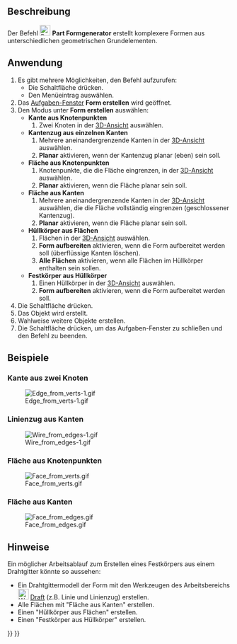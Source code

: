 <languages/>

{{Docnav/de
|[[Part_RegularPolygon/de|RegelmäßigesPolygon]]
|[[Part_Extrude/de|Extrudieren]]
|[[Part_Workbench/de|Part]]
|IconL=Part_RegularPolygon.svg
|IconR=Part_Extrude.svg
|IconC=Workbench_Part.svg
}}

{{GuiCommand/de
|Name=Part Builder
|Name/de=Part Formgenerator
|MenuLocation=Part → Formgenerator...
|Workbenches=[[Part_Workbench/de|Part]]
|SeeAlso=[[Part_Primitives/de|Part Grundelemente]]
}}

<span id="Description"></span>
==Beschreibung==

Der Befehl [[Image:Part_Builder.svg|24px]] '''Part Formgenerator''' erstellt komplexere Formen aus unterschiedlichen geometrischen Grundelementen.

<span id="Usage"></span>
==Anwendung==

<div class="mw-translate-fuzzy">
# Es gibt mehrere Möglichkeiten, den Befehl aufzurufen:
#* Die Schaltfläche {{Button|[[Image:Part_Builder.svg|16px]] [[Part_Builder/de|Formgenerator...]]}} drücken.
#* Den Menüeintrag {{MenuCommand|Part → [[Image:Part_Builder.svg|16px]] Formgenerator...}} auswählen.
# Das [[Task_panel/de|Aufgaben-Fenster]] '''Form erstellen''' wird geöffnet.
# Den Modus unter '''Form erstellen''' auswählen:
#* '''Kante aus Knotenpunkten'''
#*# Zwei Knoten in der [[3D_view/de|3D-Ansicht]] auswählen.
#* '''Kantenzug aus einzelnen Kanten'''
#*# Mehrere aneinandergrenzende Kanten in der [[3D_view/de|3D-Ansicht]] auswählen.
#*# '''Planar''' aktivieren, wenn der Kantenzug planar (eben) sein soll.
#* '''Fläche aus Knotenpunkten'''
#*# Knotenpunkte, die die Fläche eingrenzen, in der [[3D_view/de|3D-Ansicht]] auswählen.
#*# '''Planar''' aktivieren, wenn die Fläche planar sein soll.
#* '''Fläche aus Kanten'''
#*# Mehrere aneinandergrenzende Kanten in der [[3D_view/de|3D-Ansicht]] auswählen, die die Fläche vollständig eingrenzen (geschlossener Kantenzug).
#*# '''Planar''' aktivieren, wenn die Fläche planar sein soll.
#* '''Hüllkörper aus Flächen'''
#*# Flächen in der [[3D_view/de|3D-Ansicht]] auswählen.
#*# '''Form aufbereiten''' aktivieren, wenn die Form aufbereitet werden soll (überflüssige Kanten löschen).
#*# '''Alle Flächen''' aktivieren, wenn alle Flächen im Hüllkörper enthalten sein sollen.
#* '''Festkörper aus Hüllkörper'''
#*# Einen Hüllkörper in der [[3D_view/de|3D-Ansicht]] auswählen.
#*# '''Form aufbereiten''' aktivieren, wenn die Form aufbereitet werden soll.
# Die Schaltfläche {{Button|Erstellen}} drücken.
# Das Objekt wird erstellt.
# Wahlweise weitere Objekte erstellen.
# Die Schaltfläche {{Button|Schließen}} drücken, um das Aufgaben-Fenster zu schließen und den Befehl zu beenden.
</div>

<span id="Examples"></span>
==Beispiele==

<span id="Edge_from_two_vertices"></span>
===Kante aus zwei Knoten===

[[Image:Edge from verts-1.gif]]

<span id="Wire_from_edges"></span>
===Linienzug aus Kanten=== 

[[File:Wire_from_edges-1.gif]]

<span id="Face_from_vertices"></span>
===Fläche aus Knotenpunkten===

[[File:Face_from_verts.gif]]

<span id="Face_from_edges"></span>
===Fläche aus Kanten===

[[File:Face_from_edges.gif]]

<span id="Notes"></span>
==Hinweise==

Ein möglicher Arbeitsablauf zum Erstellen eines Festkörpers aus einem Drahtgitter könnte so aussehen:
* Ein Drahtgittermodell der Form mit den Werkzeugen des Arbeitsbereichs [[Image:Workbench_Draft.svg|24px]] [[Draft_Workbench/de|Draft]] (z.B. Linie und Linienzug) erstellen.
* Alle Flächen mit "Fläche aus Kanten" erstellen.
* Einen "Hüllkörper aus Flächen" erstellen.
* Einen "Festkörper aus Hüllkörper" erstellen.


{{Docnav/de
|[[Part_RegularPolygon/de|RegelmäßigesPolygon]]
|[[Part_Extrude/de|Extrudieren]]
|[[Part_Workbench/de|Part]]
|IconL=Part_RegularPolygon.svg
|IconR=Part_Extrude.svg
|IconC=Workbench_Part.svg
}}

{{Part Tools navi{{#translation:}}}}
{{Userdocnavi{{#translation:}}}}